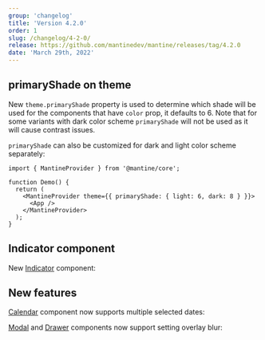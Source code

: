 ```yaml
---
group: 'changelog'
title: 'Version 4.2.0'
order: 1
slug: /changelog/4-2-0/
release: https://github.com/mantinedev/mantine/releases/tag/4.2.0
date: 'March 29th, 2022'
---
```



## primaryShade on theme

New `theme.primaryShade` property is used to determine which shade will be used for the components that have `color` prop,
it defaults to 6. Note that for some variants with dark color scheme `primaryShade` will not be used as it will cause contrast issues.

<Demo data={ThemeDemos.primaryShade} />

`primaryShade` can also be customized for dark and light color scheme separately:

```tsx
import { MantineProvider } from '@mantine/core';

function Demo() {
  return (
    <MantineProvider theme={{ primaryShade: { light: 6, dark: 8 } }}>
      <App />
    </MantineProvider>
  );
}
```

## Indicator component

New [Indicator](https://mantine.dev/core/indicator/) component:

<Demo data={IndicatorDemos.configurator} />

## New features

[Calendar](https://mantine.dev/dates/caledar/) component now supports multiple selected dates:

<Demo data={CalendarDemos.multiple} />

[Modal](https://mantine.dev/core/modal/) and [Drawer](https://mantine.dev/core/drawer/) components now support setting overlay blur:

<Demo data={ModalDemos.overlay} />
